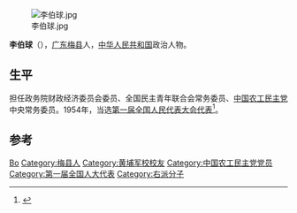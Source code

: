 [[File:李伯球.jpg|thumb]]

'''李伯球'''（{{bd|1904年||1986年}}），[[广东|广东]][[梅县|梅县]]人，[[中华人民共和国|中华人民共和国]]政治人物。

== 生平 ==
担任政务院财政经济委员会委员、全国民主青年联合会常务委员、[[中国农工民主党|中国农工民主党]]中央常务委员。1954年，当选[[第一届全国人民代表大会代表名单|第一届全国人民代表大会代表]]<ref>{{cite book|author=全国人民代表大会常务委员会办公厅|title=中华人民共和国第一届全国人民代表大会代表名单|year=1955年|publisher=全国人民代表大会常务委员会办公厅|url=http://book.ucdrs.superlib.net/views/specific/2929/bookDetail.jsp?dxNumber=000005772167&d=546843D0AE2464CD1C95896344A85614&fenlei=04070402|access-date=2015-01-27|archive-date=2019-01-24|archive-url=https://web.archive.org/web/20190124105450/http://book.ucdrs.superlib.net/views/specific/2929/bookDetail.jsp?dxNumber=000005772167&d=546843D0AE2464CD1C95896344A85614&fenlei=04070402|dead-url=no}}</ref>。

== 参考 ==
{{reflist}}

{{中国政治人物小作品}}
{{中华民族解放行动委员会中央临时执行委员会}}
{{中国农工民主党第四届中央执行委员会}}
{{中国农工民主党第五届中央执行委员会}}
{{中国农工民主党第六届中央委员会}}
{{中国农工民主党第八届中央委员会}}
{{中国农工民主党第九届中央委员会}}
{{中华全国民主青年联合总会第一届委员会}}

{{Authority control}}
{{DEFAULTSORT:Li李}}
[[Category:李姓|Bo]]
[[Category:梅县人|Category:梅县人]]
[[Category:黄埔军校校友|Category:黄埔军校校友]]
[[Category:中国农工民主党党员|Category:中国农工民主党党员]]
[[Category:第一届全国人大代表|Category:第一届全国人大代表]]
[[Category:右派分子|Category:右派分子]]